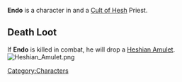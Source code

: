 {{Character
| race = Human
| location = Havaria - Murder Bay
| faction = cult of hesh
| title = Priest
}}

{{quote|Either Endo's got a smudge on his nose, or the call of the divine has turned his gaze within.|Endo's Compendium Description}}'''Endo''' is a character in {{Gamename}} and a [[Cult of Hesh]] Priest.

== Death Loot ==
If '''Endo''' is killed in combat, he will drop a [[Heshian Amulet.|Heshian Amulet]].
[[File:Heshian Amulet.png|none|thumb]]
<br />
[[Category:Characters]]